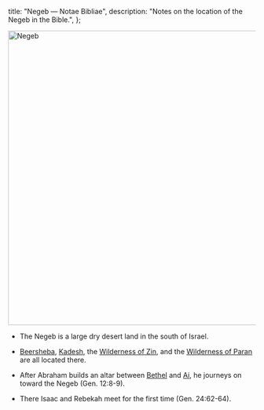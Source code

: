   title: "Negeb — Notae Bibliae",
  description: "Notes on the location of the Negeb in the Bible.",
};

<Initial text="Negeb"/>

<Image
  className="sepia rounded"
  src="/places/negeb.jpg"
  alt="Negeb"
  width="600"
  height="600"
/>

- The Negeb is a large dry desert land in the south of Israel.

- [Beersheba](/places/old-testament/genesis/beersheba), [Kadesh](/places/old-testament/genesis/kadesh), the [Wilderness of Zin](/places/old-testament/genesis/wilderness-of-zin), and the [Wilderness of Paran](/places/old-testament/genesis/wilderness-of-paran) are all located there.

- After Abraham builds an altar between [Bethel](/places/old-testament/genesis/bethel) and [Ai](/places/old-testament/genesis/ai), he journeys on toward the Negeb (Gen. 12:8-9).

- There Isaac and Rebekah meet for the first time (Gen. 24:62-64).
